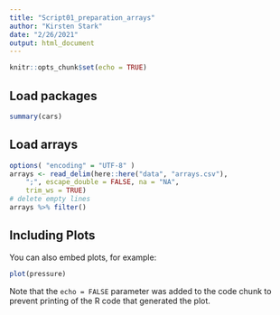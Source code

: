 ```yaml
---
title: "Script01_preparation_arrays"
author: "Kirsten Stark"
date: "2/26/2021"
output: html_document
---
```


```r
knitr::opts_chunk$set(echo = TRUE)
```

## Load packages
```r
summary(cars)
```

## Load arrays
```r
options( "encoding" = "UTF-8" )
arrays <- read_delim(here::here("data", "arrays.csv"), 
    ";", escape_double = FALSE, na = "NA", 
    trim_ws = TRUE)
# delete empty lines
arrays %>% filter()

```


## Including Plots

You can also embed plots, for example:

```r
plot(pressure)
```

Note that the `echo = FALSE` parameter was added to the code chunk to prevent printing of the R code that generated the plot.
